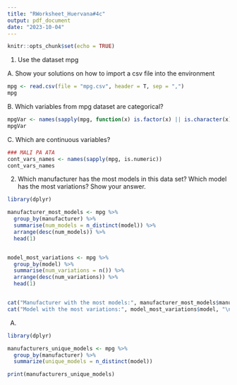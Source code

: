 ```yaml
---
title: "RWorksheet_Huervana#4c"
output: pdf_document
date: "2023-10-04"
---
```


```r
knitr::opts_chunk$set(echo = TRUE)
```

1. Use the dataset mpg

A. Show your solutions on how to import a csv file into the environment 
```r

mpg <- read.csv(file = "mpg.csv", header = T, sep = ",")
mpg

```

B. Which variables from mpg dataset are categorical?

```r

mpgVar <- names(sapply(mpg, function(x) is.factor(x) || is.character(x)))
mpgVar

``` 

C. Which are continuous variables? 

```r

### MALI PA ATA
cont_vars_names <- names(sapply(mpg, is.numeric))
cont_vars_names

```

2. Which manufacturer has the most models in this data set? Which model has the most variations?
Show your answer. 

```r


library(dplyr)

manufacturer_most_models <- mpg %>%
  group_by(manufacturer) %>%
  summarise(num_models = n_distinct(model)) %>%
  arrange(desc(num_models)) %>%
  head(1)


model_most_variations <- mpg %>%
  group_by(model) %>%
  summarise(num_variations = n()) %>%
  arrange(desc(num_variations)) %>%
  head(1)


cat("Manufacturer with the most models:", manufacturer_most_models$manufacturer, "\n")
cat("Model with the most variations:", model_most_variations$model, "\n")


```

A.

```r

library(dplyr)

manufacturers_unique_models <- mpg %>%
  group_by(manufacturer) %>%
  summarize(unique_models = n_distinct(model))

print(manufacturers_unique_models)

```

